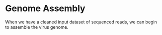 # Genome Assembly {#sec-assembly .unnumbered}

When we have a cleaned input dataset of sequenced reads, we can begin to assemble the virus genome.